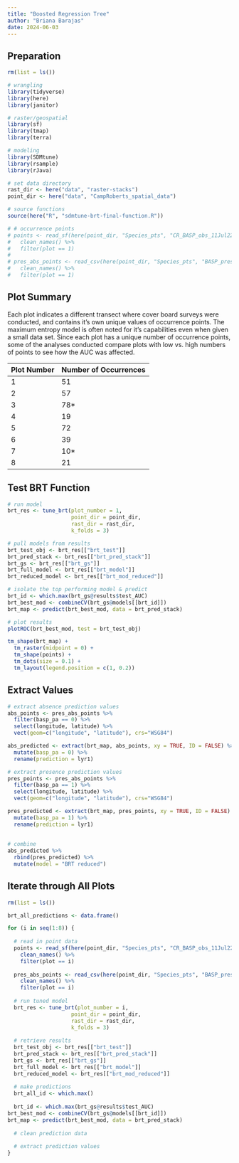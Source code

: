```yaml
---
title: "Boosted Regression Tree"
author: "Briana Barajas"
date: 2024-06-03
---
```


## Preparation

```r
rm(list = ls())

# wrangling
library(tidyverse)
library(here)
library(janitor)

# raster/geospatial
library(sf)
library(tmap)
library(terra)

# modeling
library(SDMtune)
library(rsample)
library(rJava)

# set data directory
rast_dir <- here("data", "raster-stacks")
point_dir <- here("data", "CampRoberts_spatial_data")

# source functions
source(here("R", "sdmtune-brt-final-function.R"))

# # occurrence points
# points <- read_sf(here(point_dir, "Species_pts", "CR_BASP_obs_11Jul22.shp"), quiet = TRUE) %>% 
#   clean_names() %>% 
#   filter(plot == 1)
# 
# pres_abs_points <- read_csv(here(point_dir, "Species_pts", "BASP_pres_abs.csv")) %>% 
#   clean_names() %>% 
#   filter(plot == 1)
```

## Plot Summary

Each plot indicates a different transect where cover board surveys were conducted, and contains it's own unique values of occurrence points. The maximum entropy model is often noted for it's capabilities even when given a small data set. Since each plot has a unique number of occurrence points, some of the analyses conducted compare plots with low vs. high numbers of points to see how the AUC was affected.

| Plot Number | Number of Occurrences |
|-------------|----------------------|
| 1           | 51                   |
| 2           | 57                   |
| 3           | 78\*                 |
| 4           | 19                   |
| 5           | 72                   |
| 6           | 39                   |
| 7           | 10\*                 |
| 8           | 21                   |

## Test BRT Function
```r
# run model
brt_res <- tune_brt(plot_number = 1,
                    point_dir = point_dir,
                    rast_dir = rast_dir,
                    k_folds = 3)

# pull models from results
brt_test_obj <- brt_res[["brt_test"]]
brt_pred_stack <- brt_res[["brt_pred_stack"]]
brt_gs <- brt_res[["brt_gs"]]
brt_full_model <- brt_res[["brt_model"]]
brt_reduced_model <- brt_res[["brt_mod_reduced"]]

# isolate the top performing model & predict
brt_id <- which.max(brt_gs@results$test_AUC)
brt_best_mod <- combineCV(brt_gs@models[[brt_id]])
brt_map <- predict(brt_best_mod, data = brt_pred_stack)

# plot results
plotROC(brt_best_mod, test = brt_test_obj)

tm_shape(brt_map) +
  tm_raster(midpoint = 0) +
  tm_shape(points) +
  tm_dots(size = 0.1) +
  tm_layout(legend.position = c(1, 0.2))
```

## Extract Values
```r
# extract absence prediction values
abs_points <- pres_abs_points %>% 
  filter(basp_pa == 0) %>% 
  select(longitude, latitude) %>% 
  vect(geom=c("longitude", "latitude"), crs="WSG84")

abs_predicted <- extract(brt_map, abs_points, xy = TRUE, ID = FALSE) %>% 
  mutate(basp_pa = 0) %>% 
  rename(prediction = lyr1)

# extract presence prediction values
pres_points <- pres_abs_points %>% 
  filter(basp_pa == 1) %>% 
  select(longitude, latitude) %>% 
  vect(geom=c("longitude", "latitude"), crs="WSG84")

pres_predicted <- extract(brt_map, pres_points, xy = TRUE, ID = FALSE) %>% 
  mutate(basp_pa = 1) %>% 
  rename(prediction = lyr1)
  
  
# combine
abs_predicted %>% 
  rbind(pres_predicted) %>% 
  mutate(model = "BRT reduced")

```

## Iterate through All Plots

```r
rm(list = ls())

brt_all_predictions <- data.frame()

for (i in seq(1:8)) {
  
  # read in point data
  points <- read_sf(here(point_dir, "Species_pts", "CR_BASP_obs_11Jul22.shp"), quiet = TRUE) %>% 
    clean_names() %>% 
    filter(plot == i)
  
  pres_abs_points <- read_csv(here(point_dir, "Species_pts", "BASP_pres_abs.csv")) %>% 
    clean_names() %>% 
    filter(plot == i)
  
  # run tuned model
  brt_res <- tune_brt(plot_number = i,
                    point_dir = point_dir,
                    rast_dir = rast_dir,
                    k_folds = 3)
  
  # retrieve results
  brt_test_obj <- brt_res[["brt_test"]]
  brt_pred_stack <- brt_res[["brt_pred_stack"]]
  brt_gs <- brt_res[["brt_gs"]]
  brt_full_model <- brt_res[["brt_model"]]
  brt_reduced_model <- brt_res[["brt_mod_reduced"]]
  
  # make predictions
  brt_all_id <- which.max()
  
  brt_id <- which.max(brt_gs@results$test_AUC)
brt_best_mod <- combineCV(brt_gs@models[[brt_id]])
brt_map <- predict(brt_best_mod, data = brt_pred_stack)
  
  # clean prediction data
  
  # extract prediction values
}
```


